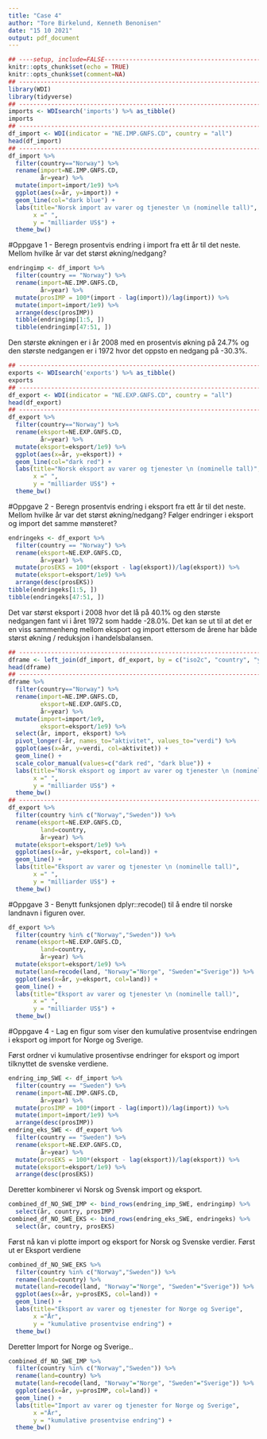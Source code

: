 ```yaml
---
title: "Case 4"
author: "Tore Birkelund, Kenneth Benonisen"
date: "15 10 2021"
output: pdf_document
---
```




```r
## ----setup, include=FALSE-----------------------------------------------------------------------------------------------------------------------
knitr::opts_chunk$set(echo = TRUE)
knitr::opts_chunk$set(comment=NA)
## -----------------------------------------------------------------------------------------------------------------------------------------------
library(WDI)
library(tidyverse)
## -----------------------------------------------------------------------------------------------------------------------------------------------
imports <- WDIsearch('imports') %>% as_tibble()
imports
## -----------------------------------------------------------------------------------------------------------------------------------------------
df_import <- WDI(indicator = "NE.IMP.GNFS.CD", country = "all")
head(df_import)
## -----------------------------------------------------------------------------------------------------------------------------------------------
df_import %>%
  filter(country=="Norway") %>% 
  rename(import=NE.IMP.GNFS.CD,
         år=year) %>%
  mutate(import=import/1e9) %>% 
  ggplot(aes(x=år, y=import)) +
  geom_line(col="dark blue") +
  labs(title="Norsk import av varer og tjenester \n (nominelle tall)",
       x =" ",
       y = "milliarder US$") +
  theme_bw()
```

#Oppgave 1 - Beregn prosentvis endring i import fra ett år til det neste. Mellom hvilke år var det størst økning/nedgang?

```r
endringimp <- df_import %>%
  filter(country == "Norway") %>%
  rename(import=NE.IMP.GNFS.CD,
         år=year) %>%
  mutate(prosIMP = 100*(import - lag(import))/lag(import)) %>%
  mutate(import=import/1e9) %>%
  arrange(desc(prosIMP))
  tibble(endringimp[1:5, ])
  tibble(endringimp[47:51, ])
```

Den største økningen er i år 2008 med en prosentvis økning på 24.7% og den største nedgangen er i 1972 hvor det oppsto en nedgang på -30.3%. 


```r
## -----------------------------------------------------------------------------------------------------------------------------------------------
exports <- WDIsearch('exports') %>% as_tibble()
exports
## -----------------------------------------------------------------------------------------------------------------------------------------------
df_export <- WDI(indicator = "NE.EXP.GNFS.CD", country = "all")
head(df_export)
## -----------------------------------------------------------------------------------------------------------------------------------------------
df_export %>%
  filter(country=="Norway") %>% 
  rename(eksport=NE.EXP.GNFS.CD,
         år=year) %>%
  mutate(eksport=eksport/1e9) %>% 
  ggplot(aes(x=år, y=eksport)) +
  geom_line(col="dark red") +
  labs(title="Norsk eksport av varer og tjenester \n (nominelle tall)",
       x =" ",
       y = "milliarder US$") +
  theme_bw()
```

\pagebreak
#Oppgave 2 - Beregn prosentvis endring i eksport fra ett år til det neste. Mellom hvilke år var det størst økning/nedgang? Følger endringer i eksport og import det samme mønsteret?

```r
endringeks <- df_export %>%
  filter(country == "Norway") %>%
  rename(eksport=NE.EXP.GNFS.CD,
         år=year) %>%
  mutate(prosEKS = 100*(eksport - lag(eksport))/lag(eksport)) %>%
  mutate(eksport=eksport/1e9) %>%
  arrange(desc(prosEKS))
tibble(endringeks[1:5, ])
tibble(endringeks[47:51, ])
```

Det var størst eksport i 2008 hvor det lå på 40.1% og den største nedgangen fant vi i året 1972 som hadde -28.0%. Det kan se ut til at det er en viss sammenheng mellom eksport og import ettersom de årene har både størst økning / reduksjon i handelsbalansen. 



```r
## -----------------------------------------------------------------------------------------------------------------------------------------------
dframe <- left_join(df_import, df_export, by = c("iso2c", "country", "year"))
head(dframe)
## -----------------------------------------------------------------------------------------------------------------------------------------------
dframe %>%
  filter(country=="Norway") %>% 
  rename(import=NE.IMP.GNFS.CD,
         eksport=NE.EXP.GNFS.CD,
         år=year) %>%
  mutate(import=import/1e9,
         eksport=eksport/1e9) %>% 
  select(år, import, eksport) %>% 
  pivot_longer(-år, names_to="aktivitet", values_to="verdi") %>% 
  ggplot(aes(x=år, y=verdi, col=aktivitet)) +
  geom_line() +
  scale_color_manual(values=c("dark red", "dark blue")) +
  labs(title="Norsk eksport og import av varer og tjenester \n (nominelle tall)",
       x =" ",
       y = "milliarder US$") +
  theme_bw()
## -----------------------------------------------------------------------------------------------------------------------------------------------
df_export %>%
  filter(country %in% c("Norway","Sweden")) %>% 
  rename(eksport=NE.EXP.GNFS.CD,
         land=country,
         år=year) %>%
  mutate(eksport=eksport/1e9) %>% 
  ggplot(aes(x=år, y=eksport, col=land)) +
  geom_line() +
  labs(title="Eksport av varer og tjenester \n (nominelle tall)",
       x =" ",
       y = "milliarder US$") +
  theme_bw()
```

\pagebreak
#Oppgave 3 - Benytt funksjonen dplyr::recode() til å endre til norske landnavn i figuren over.

```r
df_export %>%
  filter(country %in% c("Norway","Sweden")) %>% 
  rename(eksport=NE.EXP.GNFS.CD,
         land=country,
         år=year) %>%
  mutate(eksport=eksport/1e9) %>%
  mutate(land=recode(land, "Norway"="Norge", "Sweden"="Sverige")) %>%  
  ggplot(aes(x=år, y=eksport, col=land)) +
  geom_line() +
  labs(title="Eksport av varer og tjenester \n (nominelle tall)",
       x =" ",
       y = "milliarder US$") +
  theme_bw()
```


\pagebreak
#Oppgave 4 - Lag en figur som viser den kumulative prosentvise endringen i eksport og import for Norge og Sverige.

Først ordner vi kumulative prosentivse endringer for eksport og import tilknyttet de svenske verdiene.
```r
endring_imp_SWE <- df_import %>%
  filter(country == "Sweden") %>%
  rename(import=NE.IMP.GNFS.CD,
         år=year) %>%
  mutate(prosIMP = 100*(import - lag(import))/lag(import)) %>%
  mutate(import=import/1e9) %>%
  arrange(desc(prosIMP))
endring_eks_SWE <- df_export %>%
  filter(country == "Sweden") %>%
  rename(eksport=NE.EXP.GNFS.CD,
         år=year) %>%
  mutate(prosEKS = 100*(eksport - lag(eksport))/lag(eksport)) %>%
  mutate(eksport=eksport/1e9) %>%
  arrange(desc(prosEKS))
```

Deretter kombinerer vi Norsk og Svensk import og eksport. 

```r
combined_df_NO_SWE_IMP <- bind_rows(endring_imp_SWE, endringimp) %>% 
  select(år, country, prosIMP)
combined_df_NO_SWE_EKS <- bind_rows(endring_eks_SWE, endringeks) %>% 
  select(år, country, prosEKS)
```

Først nå kan vi plotte import og eksport for Norsk og Svenske verdier. Først ut er Eksport verdiene

```r
combined_df_NO_SWE_EKS %>%
  filter(country %in% c("Norway","Sweden")) %>% 
  rename(land=country) %>%
  mutate(land=recode(land, "Norway"="Norge", "Sweden"="Sverige")) %>%  
  ggplot(aes(x=år, y=prosEKS, col=land)) +
  geom_line() +
  labs(title="Eksport av varer og tjenester for Norge og Sverige",
       x ="År",
       y = "kumulative prosentvise endring") +
  theme_bw()
```

Deretter Import for Norge og Sverige..

```r
combined_df_NO_SWE_IMP %>%
  filter(country %in% c("Norway","Sweden")) %>% 
  rename(land=country) %>%
  mutate(land=recode(land, "Norway"="Norge", "Sweden"="Sverige")) %>%  
  ggplot(aes(x=år, y=prosIMP, col=land)) +
  geom_line() +
  labs(title="Import av varer og tjenester for Norge og Sverige",
       x ="År",
       y = "kumulative prosentvise endring") +
  theme_bw()
```

